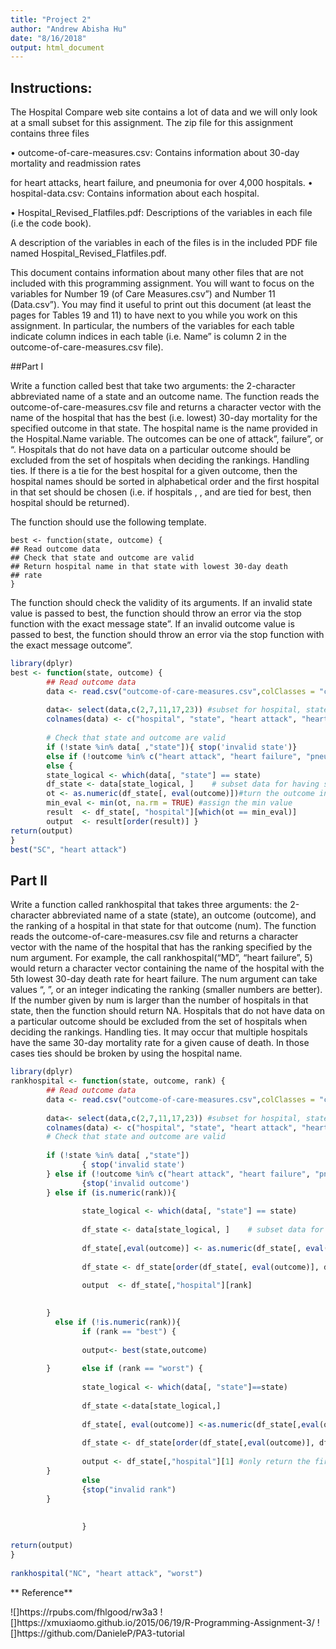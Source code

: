 ```yaml
---
title: "Project 2"
author: "Andrew Abisha Hu"
date: "8/16/2018"
output: html_document
---
```


## **Instructions:**

The Hospital Compare web site contains a lot of data and we will only look at a small subset for this
assignment. The zip file for this assignment contains three files

• outcome-of-care-measures.csv: Contains information about 30-day mortality and readmission rates

for heart attacks, heart failure, and pneumonia for over 4,000 hospitals.
• hospital-data.csv: Contains information about each hospital.

• Hospital_Revised_Flatfiles.pdf: Descriptions of the variables in each file (i.e the code book).

A description of the variables in each of the files is in the included PDF file named Hospital_Revised_Flatfiles.pdf.

This document contains information about many other files that are not included with this programming assignment. You will want to focus on the variables for Number 19 (\Outcome of Care Measures.csv") and
Number 11 (\Hospital Data.csv"). You may find it useful to print out this document (at least the pages for Tables 19 and 11) to have next to you while you work on this assignment. In particular, the numbers of the variables for each table indicate column indices in each table (i.e. \Hospital Name" is column 2 in the outcome-of-care-measures.csv file).

##Part I

Write a function called best that take two arguments: the 2-character abbreviated name of a state and an
outcome name. The function reads the outcome-of-care-measures.csv file and returns a character vector
with the name of the hospital that has the best (i.e. lowest) 30-day mortality for the specified outcome
in that state. The hospital name is the name provided in the Hospital.Name variable. The outcomes can
be one of \heart attack", \heart failure", or \pneumonia". Hospitals that do not have data on a particular
outcome should be excluded from the set of hospitals when deciding the rankings.
Handling ties. If there is a tie for the best hospital for a given outcome, then the hospital names should
be sorted in alphabetical order and the first hospital in that set should be chosen (i.e. if hospitals \b", \c",
and \f" are tied for best, then hospital \b" should be returned).


The function should use the following template.

```
best <- function(state, outcome) {
## Read outcome data
## Check that state and outcome are valid
## Return hospital name in that state with lowest 30-day death
## rate
}

```
The function should check the validity of its arguments. If an invalid state value is passed to best, the
function should throw an error via the stop function with the exact message \invalid state". If an invalid
outcome value is passed to best, the function should throw an error via the stop function with the exact
message \invalid outcome".


```r
library(dplyr)
best <- function(state, outcome) {
        ## Read outcome data
        data <- read.csv("outcome-of-care-measures.csv",colClasses = "character") 
        
        data<- select(data,c(2,7,11,17,23)) #subset for hospital, state, heart attack, heart failure and pneumonia
        colnames(data) <- c("hospital", "state", "heart attack", "heart failure", "pneumonia")
        
        # Check that state and outcome are valid
        if (!state %in% data[ ,"state"]){ stop('invalid state')}
        else if (!outcome %in% c("heart attack", "heart failure", "pneumonia")) {stop('invalid outcome')} #for invalid
        else {
        state_logical <- which(data[, "state"] == state)
        df_state <- data[state_logical, ]    # subset data for having state
        ot <- as.numeric(df_state[, eval(outcome)])#turn the outcome into numeric
        min_eval <- min(ot, na.rm = TRUE) #assign the min value
        result  <- df_state[, "hospital"][which(ot == min_eval)]
        output  <- result[order(result)] }
return(output)     
}
best("SC", "heart attack") 
```

## **Part II**

Write a function called rankhospital that takes three arguments: the 2-character abbreviated name of a
state (state), an outcome (outcome), and the ranking of a hospital in that state for that outcome (num).
The function reads the outcome-of-care-measures.csv file and returns a character vector with the name
of the hospital that has the ranking specified by the num argument. For example, the call
rankhospital("MD", "heart failure", 5)
would return a character vector containing the name of the hospital with the 5th lowest 30-day death rate
for heart failure. The num argument can take values \best", \worst", or an integer indicating the ranking
(smaller numbers are better). If the number given by num is larger than the number of hospitals in that
state, then the function should return NA. Hospitals that do not have data on a particular outcome should
be excluded from the set of hospitals when deciding the rankings.
Handling ties. It may occur that multiple hospitals have the same 30-day mortality rate for a given cause
of death. In those cases ties should be broken by using the hospital name.

```r
library(dplyr)
rankhospital <- function(state, outcome, rank) {
        ## Read outcome data
        data <- read.csv("outcome-of-care-measures.csv",colClasses = "character") 
        
        data<- select(data,c(2,7,11,17,23)) #subset for hospital, state, heart attack, heart failure and pneumonia
        colnames(data) <- c("hospital", "state", "heart attack", "heart failure", "pneumonia")
        # Check that state and outcome are valid
        
        if (!state %in% data[ ,"state"])
                { stop('invalid state')
        } else if (!outcome %in% c("heart attack", "heart failure", "pneumonia")) 
                {stop('invalid outcome')
        } else if (is.numeric(rank)){
                
                state_logical <- which(data[, "state"] == state)
                
                df_state <- data[state_logical, ]    # subset data for having state
       
                df_state[,eval(outcome)] <- as.numeric(df_state[, eval(outcome)])
        
                df_state <- df_state[order(df_state[, eval(outcome)], df_state[, "hospital"]), ]

                output  <- df_state[,"hospital"][rank]
               
                
        }
          else if (!is.numeric(rank)){
                if (rank == "best") {
                
                output<- best(state,outcome)
        
        }       else if (rank == "worst") {
                
                state_logical <- which(data[, "state"]==state)
                
                df_state <-data[state_logical,]
                
                df_state[, eval(outcome)] <-as.numeric(df_state[,eval(outcome)]) #turn the outcome value into numeric
               
                df_state <- df_state[order(df_state[,eval(outcome)], df_state[,"hospital"], decreasing =T),] #order the hospital: if some hospital have same values, use alphabetically order
                
                output <- df_state[,"hospital"][1] #only return the first one
        }
                else 
                {stop("invalid rank")
        }
                
        
                }
        
return(output)     
}
        
rankhospital("NC", "heart attack", "worst")

```

** Reference**

![]https://rpubs.com/fhlgood/rw3a3
![]https://xmuxiaomo.github.io/2015/06/19/R-Programming-Assignment-3/
![]https://github.com/DanieleP/PA3-tutorial


